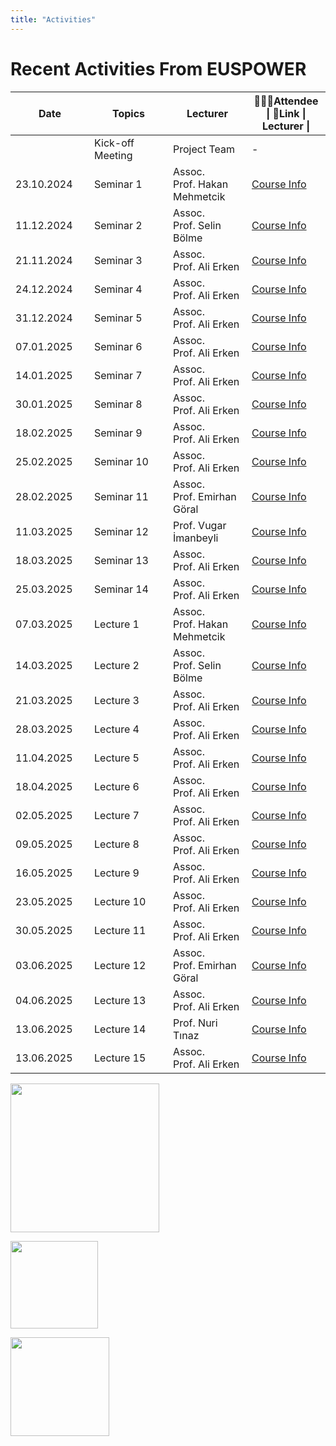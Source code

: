 ```yaml
---
title: "Activities"
---
```


# Recent Activities From EUSPOWER

| Date | Topics | Lecturer | 🧑‍🤝‍🧑Attendee \| 🔗Link \| Lecturer \| |
|------------------|------------------|------------------|------------------|
|  | Kick-off Meeting | Project Team | \- |
| 23.10.2024 | Seminar 1 | Assoc. Prof. Hakan Mehmetcik | [Course Info](Lecture/Seminar1.html#/title-slide) |
| 11.12.2024 | Seminar 2 | Assoc. Prof. Selin Bölme | [Course Info](Lecture/Seminar2.html#/title-slide) |
| 21.11.2024 | Seminar 3 | Assoc. Prof. Ali Erken | [Course Info](Lecture/Seminar3.html#/title-slide) |
| 24.12.2024 | Seminar 4 | Assoc. Prof. Ali Erken | [Course Info](Lecture/Seminar4.html#/title-slide) |
| 31.12.2024 | Seminar 5 | Assoc. Prof. Ali Erken | [Course Info](Lecture/Seminar5.html#/title-slide) |
| 07.01.2025 | Seminar 6 | Assoc. Prof. Ali Erken | [Course Info](Lecture/Seminar6.html#/title-slide) |
| 14.01.2025 | Seminar 7 | Assoc. Prof. Ali Erken | [Course Info](Lecture/Seminar7.html#/title-slide) |
| 30.01.2025 | Seminar 8 | Assoc. Prof. Ali Erken | [Course Info](Lecture/Seminar8.html#/title-slide) |
| 18.02.2025 | Seminar 9 | Assoc. Prof. Ali Erken | [Course Info](Lecture/Seminar9.html#/title-slide) |
| 25.02.2025 | Seminar 10 | Assoc. Prof. Ali Erken | [Course Info](Lecture/Seminar10.html#/title-slide) |
| 28.02.2025 | Seminar 11 | Assoc. Prof. Emirhan Göral | [Course Info](Lecture/Seminar11.html#/title-slide) |
| 11.03.2025 | Seminar 12 | Prof. Vugar İmanbeyli | [Course Info](Lecture/Seminar12.html#/title-slide) |
| 18.03.2025 | Seminar 13 | Assoc. Prof. Ali Erken | [Course Info](Lecture/Seminar13.html#/section) |
| 25.03.2025 | Seminar 14 | Assoc. Prof. Ali Erken | [Course Info](Lecture/Seminar14.html#/title-slide) |
| 07.03.2025 | Lecture 1 | Assoc. Prof. Hakan Mehmetcik | [Course Info](Lecture/Lecture1.html#/title-slide) |
| 14.03.2025 | Lecture 2 | Assoc. Prof. Selin Bölme | [Course Info](Lecture/Lecture2.html#/title-slide) |
| 21.03.2025 | Lecture 3 | Assoc. Prof. Ali Erken | [Course Info](Lecture/Lecture3.html#/title-slide) |
| 28.03.2025 | Lecture 4 | Assoc. Prof. Ali Erken | [Course Info](Lecture/Lecture4.html#/title-slide) |
| 11.04.2025 | Lecture 5 | Assoc. Prof. Ali Erken | [Course Info](Lecture/Lecture5.html#/title-slide) |
| 18.04.2025 | Lecture 6 | Assoc. Prof. Ali Erken | [Course Info](Lecture/Lecture6.html#/title-slide) |
| 02.05.2025 | Lecture 7 | Assoc. Prof. Ali Erken | [Course Info](Lecture/Lecture7.html#/title-slide) |
| 09.05.2025 | Lecture 8 | Assoc. Prof. Ali Erken | [Course Info](Lecture/Lecture8.html#/title-slide) |
| 16.05.2025 | Lecture 9 | Assoc. Prof. Ali Erken | [Course Info](Lecture/Lecture9.html#/title-slide) |
| 23.05.2025 | Lecture 10 | Assoc. Prof. Ali Erken | [Course Info](Lecture/Lecture10.html#/title-slide) |
| 30.05.2025 | Lecture 11 | Assoc. Prof. Ali Erken | [Course Info](Lecture/Lecture11.html#/title-slide) |
| 03.06.2025 | Lecture 12 | Assoc. Prof. Emirhan Göral | [Course Info](Lecture/Lecture12.html#/title-slide) |
| 04.06.2025 | Lecture 13 | Assoc. Prof. Ali Erken | [Course Info](Lecture/Lecture13.html#/title-slide) |
| 13.06.2025 | Lecture 14 | Prof. Nuri Tınaz | [Course Info](Lecture/Lecture12.html#/title-slide) |
| 13.06.2025 | Lecture 15 | Assoc. Prof. Ali Erken | [Course Info](Lecture/Lecture15.html#/title-slide) |

![](clipboard-2104634892.png){width="238"}

![](WhatsApp Image 2025-06-27 at 6.17.36 PM.png){width="140"}

![](images/clipboard-4052883223.png){width="158"}
